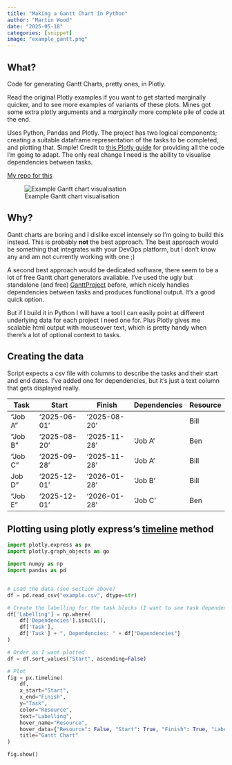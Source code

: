 ```yaml
---
title: "Making a Gantt Chart in Python"
author: "Martin Wood"
date: "2025-05-18"
categories: [snippet]
image: "example_gantt.png"
---
```


## What?

Code for generating Gantt Charts, pretty ones, in Plotly.

Read the original Plotly examples if you want to get started marginally quicker, and to see more examples of variants of these plots.
Mines got some extra plotly arguments and a *marginally* more complete pile of code at the end.

Uses Python, Pandas and Plotly.  The project has two logical components; creating a suitable dataframe representation of the tasks to
be completed, and plotting that. Simple!
Credit to [this Plotly guide](https://plotly.com/python/gantt/) for providing all the code I'm going to adapt.
The only real change I need is the ability to visualise dependencies between tasks.

[My repo for this](https://github.com/MartinChrisWood/ganttinize)

![Example Gantt chart visualisation](example_gantt.png)

## Why?

Gantt charts are boring and I dislike excel intensely so I'm going to build this instead.
This is probably **not** the best approach.  The best approach would be something that integrates with your DevOps platform, but
I don't know any and am not currently working with one ;)

A second best approach would be dedicated software, there seem to be a lot of free Gantt chart generators available. I've used the
ugly but standalone (and free) [GanttProject](https://www.ganttproject.biz/) before, which nicely handles dependencies between tasks
and produces functional output.  It's a good quick option.

But if I build it in Python I will have a tool I can easily point at different underlying data for
each project I need one for.  Plus Plotly gives me scalable html output with mouseover text, which is pretty handy when there's a
lot of optional context to tasks.

## Creating the data

Script expects a csv file with columns to describe the tasks and their start and end dates.
I've added one for dependencies, but it's just a text column that gets displayed really.

|Task|Start|Finish|Dependencies|Resource|
|---|---|---|---|---|
|"Job A"|'2025-06-01'|'2025-08-20'||Bill|
|"Job B"|'2025-08-20'|'2025-11-28'|'Job A'|Ben|
|"Job C"|'2025-09-28'|'2025-11-28'|'Job A'|Bill|
|Job D"|'2025-12-01'|'2026-01-28'|'Job B'|Bill|
|"Job E"|'2025-12-01'|'2026-01-28'|'Job C'|Ben|


## Plotting using plotly express's [timeline]() method

```python
import plotly.express as px
import plotly.graph_objects as go

import numpy as np
import pandas as pd


# Load the data (see section above)
df = pd.read_csv("example.csv", dtype=str)

# Create the labelling for the task blocks (I want to see task dependencies)
df['Labelling'] = np.where(
    df['Dependencies'].isnull(),
    df['Task'],
    df['Task'] + ", Dependencies: " + df["Dependencies"]
)

# Order as I want plotted
df = df.sort_values("Start", ascending=False)

# Plot
fig = px.timeline(
    df,
    x_start="Start",
    x_end="Finish",
    y="Task",
    color="Resource",
    text="Labelling",
    hover_name="Resource",
    hover_data={"Resource": False, "Start": True, "Finish": True, "Labelling": False},
    title="Gantt Chart"
)

fig.show()
```
